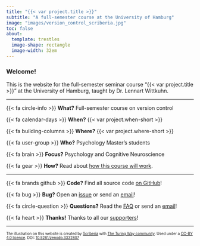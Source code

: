```yaml
---
title: "{{< var project.title >}}"
subtitle: "A full-semester course at the University of Hamburg"
image: "images/version_control_scriberia.jpg"
toc: false
about:
  template: trestles
  image-shape: rectangle
  image-width: 32em
---
```


### Welcome!

This is the website for the full-semester seminar course "{{< var project.title >}}" at the University of Hamburg, taught by Dr. Lennart Wittkuhn.

---

{{< fa circle-info >}} **What?** Full-semester course on version control

{{< fa calendar-days >}} **When?** {{< var project.when-short >}}

{{< fa building-columns >}} **Where?** {{< var project.where-short >}}

{{< fa user-group >}} **Who?** Psychology Master's students

{{< fa brain >}} **Focus?** Psychology and Cognitive Neuroscience

{{< fa gear >}} **How?** Read about [how this course will work](mechanics.qmd).

---

{{< fa brands github >}} **Code?** Find all source code [on GitHub]({{< var links.github >}})!

{{< fa bug >}} **Bug?** Open an [issue]({{< var links.issues >}}) or send an [email]({{< var links.mailto >}})!

{{< fa circle-question >}} **Questions?** Read the [FAQ](faq.qmd){target="_self"} or send an [email]({{< var links.mailto >}})!

{{< fa heart >}} **Thanks!** Thanks to all our [supporters](acknowledgements.qmd){target="_self"}!

---

::: {style="font-size: 70%;"}
The illustration on this website is created by [Scriberia](https://www.scriberia.com/) with [The Turing Way community](https://the-turing-way.netlify.app/welcome). Used under a [CC-BY 4.0 licence](https://creativecommons.org/licenses/by/4.0/). DOI: [10.5281/zenodo.3332807](https://doi.org/10.5281/zenodo.3695300)
:::
